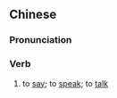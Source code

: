 {{also|说道}}
==Chinese==
{{zh-forms|s=说道}}

===Pronunciation===
{{zh-pron
|m=shuōdào
|cat=v
}}

===Verb===
{{zh-verb}}

# {{lb|zh|literary}} to [[say]]; to [[speak]]; to [[talk]]
